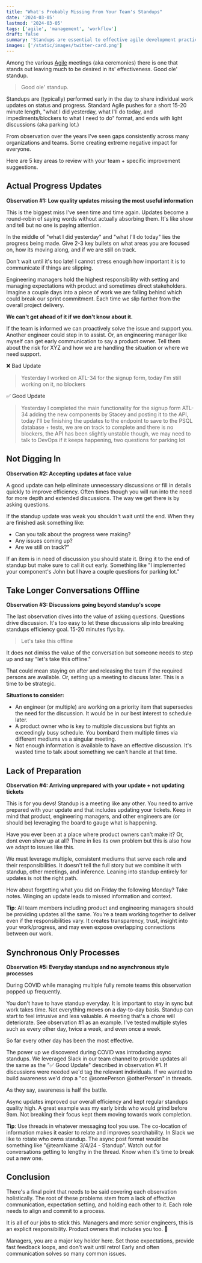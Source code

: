 ```yaml
---
title: "What's Probably Missing From Your Team's Standups"
date: '2024-03-05'
lastmod: '2024-03-05'
tags: ['agile', 'management', 'workflow']
draft: false
summary: 'Standups are essential to effective agile development practices. 5 observable gaps presented along with specific improvement suggestions.'
images: ['/static/images/twitter-card.png']
---
```


Among the various [Agile](https://www.atlassian.com/agile) meetings (aka ceremonies) there is one that stands out leaving much to be desired in its' effectiveness. Good ole' standup.

> Good ole' standup.

Standups are (typically) performed early in the day to share individual work updates on status and progress. Standard Agile pushes for a short 15-20 minute length, "what I did yesterday, what I'll do today, and impediments/blockers to what I need to do" format, and ends with light discussions (aka parking lot.)

From observation over the years I've seen gaps consistently across many organizations and teams. Some creating extreme negative impact for everyone.

Here are 5 key areas to review with your team + specific improvement suggestions.

## Actual Progress Updates

**Observation #1: Low quality updates missing the most useful information**

This is the biggest miss I've seen time and time again. Updates become a round-robin of saying words without actually absorbing them. It's like show and tell but no one is paying attention.

In the middle of "what I did yesterday" and "what I'll do today" lies the progress being made. Give 2-3 key bullets on what areas you are focused on, how its moving along, and if we are still on track.

Don't wait until it's too late! I cannot stress enough how important it is to communicate if things are slipping.

Engineering managers hold the highest responsibility with setting and managing expectations with product and sometimes direct stakeholders. Imagine a couple days into a piece of work we are falling behind which could break our sprint commitment. Each time we slip farther from the overall project delivery.

**We can't get ahead of it if we don't know about it.**

If the team is informed we can proactively solve the issue and support you. Another engineer could step in to assist. Or, an engineering manager like myself can get early communication to say a product owner. Tell them about the risk for XYZ and how we are handling the situation or where we need support.

❌ Bad Update

> Yesterday I worked on ATL-34 for the signup form, today I'm still working on it, no blockers

✅ Good Update

> Yesterday I completed the main functionality for the signup form ATL-34 adding the new components by Stacey and posting it to the API, today I'll be finishing the updates to the endpoint to save to the PSQL database + tests, we are on track to complete and there is no blockers, the API has been slightly unstable though, we may need to talk to DevOps if it keeps happening, two questions for parking lot

## Not Digging In

**Observation #2: Accepting updates at face value**

A good update can help eliminate unnecessary discussions or fill in details quickly to improve efficiency. Often times though you will run into the need for more depth and extended discussions. The way we get there is by asking questions.

If the standup update was weak you shouldn't wait until the end. When they are finished ask something like:

- Can you talk about the progress were making?
- Any issues coming up?
- Are we still on track?"

If an item is in need of discussion you should state it. Bring it to the end of standup but make sure to call it out early. Something like "I implemented your component's John but I have a couple questions for parking lot."

## Take Longer Conversations Offline

**Observation #3: Discussions going beyond standup's scope**

The last observation dives into the value of asking questions. Questions drive discussion. It's too easy to let these discussions slip into breaking standups efficiency goal. 15-20 minutes flys by.

> Let's take this offline

It does not dimiss the value of the conversation but someone needs to step up and say "let's take this offline."

That could mean staying on after and releasing the team if the required persons are available. Or, setting up a meeting to discuss later. This is a time to be strategic.

**Situations to consider:**

- An engineer (or multiple) are working on a priority item that supersedes the need for the discussion. It would be in our best interest to schedule later.
- A product owner who is key to multiple discussions but fights an exceedingly busy schedule. You bombard them multiple times via different mediums vs a singular meeting.
- Not enough information is available to have an effective discussion. It's wasted time to talk about something we can't handle at that time.

## Lack of Preparation

**Observation #4: Arriving unprepared with your update + not updating tickets**

This is for you devs! Standup is a meeting like any other. You need to arrive prepared with your update and that includes updating your tickets. Keep in mind that product, engineering managers, and other engineers are (or should be) leveraging the board to gauge what is happening.

Have you ever been at a place where product owners can't make it? Or, dont even show up at all? There in lies its own problem but this is also how we adapt to issues like this.

We must leverage multiple, consistent mediums that serve each role and their responsibilities. It doesn't tell the full story but we combine it with standup, other meetings, and inference. Leaning into standup entirely for updates is not the right path.

How about forgetting what you did on Friday the following Monday? Take notes. Winging an update leads to missed information and context.

**Tip**: All team members including product and engineering managers should be providing updates all the same. You're a team working together to deliver even if the responsibilities vary. It creates transparency, trust, insight into your work/progress, and may even expose overlapping connections between our work.

## Synchronous Only Processes

**Observation #5: Everyday standups and no asynchronous style processes**

During COVID while managing multiple fully remote teams this observation popped up frequently.

You don't have to have standup everyday. It is important to stay in sync but work takes time. Not everything moves on a day-to-day basis. Standup can start to feel intrusive and less valuable. A meeting that's a chore will deteriorate. See observation #1 as an example. I've tested multiple styles such as every other day, twice a week, and even once a week.

So far every other day has been the most effective.

The power up we discovered during COVID was introducing async standups. We leveraged Slack in our team channel to provide updates all the same as the "✅ Good Update" described in observation #1. If discussions were needed we'd tag the relevant individuals. If we wanted to build awareness we'd drop a "cc @somePerson @otherPerson" in threads.

As they say, awareness is half the battle.

Async updates improved our overall efficiency and kept regular standups quality high. A great example was my early birds who would grind before 9am. Not breaking their focus kept them moving towards work completion.

**Tip**: Use threads in whatever messaging tool you use. The co-location of information makes it easier to relate and improves searchability. In Slack we like to rotate who owns standup. The async post format would be something like "@teamName 3/4/24 - Standup". Watch out for conversations getting to lengthy in the thread. Know when it's time to break out a new one.

## Conclusion

There's a final point that needs to be said covering each observation holistically. The root of these problems stem from a lack of effective communication, expectation setting, and holding each other to it. Each role needs to align and commit to a process.

It is all of our jobs to stick this. Managers and more senior engineers, this is an explicit responsibility. Product owners that includes you too. 👀

Managers, you are a major key holder here. Set those expectations, provide fast feedback loops, and don't wait until retro! Early and often communication solves so many common issues.
